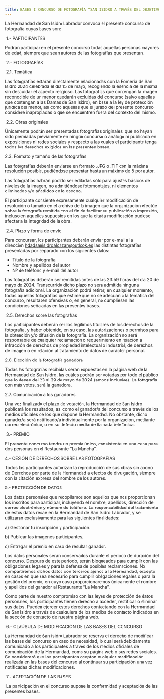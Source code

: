 ```yaml
---
title: BASES I CONCURSO DE FOTOGRAFÍA “SAN ISIDRO A TRAVÉS DEL OBJETIVO”
---
```


La Hermandad de San Isidro Labrador convoca el presente concurso de fotografía cuyas bases son:

 1.- PARTICIPANTES

Podrán participar en el presente concurso todas aquellas personas mayores de edad, siempre que sean autores de las fotografías que presentan.

 2.- FOTOGRAFÍAS

 2.1. Temática

Las fotografías estarán directamente relacionadas con la Romería de San Isidro 2024 celebrada el día 15 de mayo, recogiendo la esencia de la misma sin descuidar el aspecto religioso.
Las fotografías que contengan la imagen reconocible de un menor quedarán excluidas del concurso (salvo aquellas que contengan a las Damas de San Isidro), en base a la ley de protección jurídica del menor, así como aquellas que el jurado del presente concurso considere inapropiadas o que se encuentren fuera del contexto del mismo.

 2.2. Obras originales

Únicamente podrán ser presentadas fotografías originales, que no hayan sido premiadas previamente en ningún concurso o análogo ni publicada en exposiciones ni redes sociales y respecto a las cuales el participante tenga todos los derechos exigidos en las presentes bases.

2.3. Formato y tamaño de las fotografías

Las fotografías deberán enviarse en formato .JPG o .TIF con la máxima resolución posible, pudiéndose presentar hasta un máximo de 5 por autor.

Las fotografías habrán podido ser editadas sólo para ajustes básicos de niveles de la imagen, no admitiéndose fotomontajes, ni elementos eliminados y/o añadidos en la escena.

El participante consiente expresamente cualquier modificación de resolución o tamaño en el archivo de la imagen que la organización efectúe sobre la fotografía remitida con el fin de facilitar su publicación o impresión, incluso en aquellos supuestos en los que la citada modificación pudiese afectar a la integridad de la obra.

 2.4. Plazo y forma de envío

Para concursar, los participantes deberán enviar por e-mail a la dirección [hdadsanisidroalcazar@outlook.es](mailto\:hdadsanisidroalcazar@outlook.es) las distintas
fotografías presentadas por separado con los siguientes datos:

* Título de la fotografía
* Nombre y apellidos del autor
* Nº de teléfono y e-mail del autor

Las fotografías deberán ser remitidas antes de las 23:59 horas del día 20 de mayo de 2024. Transcurrido dicho plazo no
será admitida ninguna fotografía adicional. La organización podrá retirar, en cualquier momento, todas aquellas fotografías que estime que no se adecuan a la temática del concurso, resultasen ofensivas o, en general, no cumpliesen las condiciones señaladas en las presentes bases.

 2.5. Derechos sobre las fotografías

Los participantes deberán ser los legítimos titulares de los derechos de la fotografía, y haber obtenido, en su caso, las autorizaciones o permisos para la obtención y/o difusión de la fotografía. La organización no será responsable de cualquier reclamación o requerimiento en relación a infracción de derechos de propiedad intelectual o industrial, de derechos de imagen o en relación al tratamiento de datos de carácter personal.

2.6. Elección de la fotografía ganadora

Todas las fotografías recibidas serán expuestas en la página web de la Hermandad de San Isidro, las cuáles podrán ser votadas por todo el público que lo desee del 23 al 29 de mayo de 2024 (ambos inclusive). La fotografía con más votos, será la ganadora.

2.7. Comunicación a los ganadores

Una vez finalizado el plazo de votación, la Hermandad de San Isidro publicará los resultados, así como el ganador/a del concurso a través de los medios oficiales de los que dispone la Hermandad. No obstante, dicho ganador/a será notificado/a individualmente por la organización, mediante correo electrónico, o en su defecto mediante llamada telefónica.

 3.- PREMIO

El presente concurso tendrá un premio único, consistente en una cena para dos personas en el Restaurante “La
Mancha”.

4.- CESIÓN DE DERECHOS SOBRE LAS FOTOGRAFÍAS

Todos los participantes autorizan la reproducción de sus obras sin abono de Derechos por parte de la Hermandad a efectos de divulgación, siempre con la citación expresa del nombre de los autores.

5.- PROTECCIÓN DE DATOS

Los datos personales que recopilamos son aquellos que nos proporcionan los inscritos para participar, incluyendo el nombre, apellidos, dirección de correo electrónico y número de teléfono. La responsabilidad del tratamiento de estos datos recae en la Hermandad de San Isidro Labrador, y se utilizarán exclusivamente para las siguientes finalidades:

a) Gestionar tu inscripción y participación.

b) Publicar las imágenes participantes.

c) Entregar el premio en caso de resultar ganador.

Los datos personales serán conservados durante el periodo de duración del concurso.
Después de este periodo, serán bloqueados para cumplir con las obligaciones legales y para la defensa de posibles reclamaciones. No compartiremos dichos datos con terceros ajenos a la Hermandad, excepto en casos en que sea necesario para cumplir obligaciones legales o para la gestión del premio, en cuyo caso proporcionaremos únicamente el nombre y apellidos del ganador al Restaurante “La Mancha”.

Como parte de nuestro compromiso con las leyes de protección de datos personales, los participantes tienen derecho a acceder, rectificar o eliminar sus datos. Pueden ejercer estos derechos contactando con la Hermandad de San Isidro a través de cualquiera de los medios de contacto indicados en la sección de contacto de nuestra página web.

 6.- CLAÚSULA DE MODIFICACIÓN DE LAS BASES DEL CONCURSO

La Hermandad de San Isidro Labrador se reserva el derecho de modificar las bases del concurso en caso de necesidad, lo cual será debidamente comunicado a los participantes a través de los medios oficiales de comunicación de la Hermandad, como su página web o sus redes sociales. Se considerará que los participantes aceptan cualquier modificación realizada en las bases del concurso al continuar su participación una vez notificadas dichas modificaciones.

 7.- ACEPTACIÓN DE LAS BASES

 La participación en el concurso supone la conformidad y aceptación de las presentes bases.
